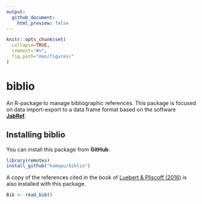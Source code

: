 ---
output:
  github_document:
    html_preview: false
---

```{r,echo=FALSE}
knitr::opts_chunk$set(
  collapse=TRUE,
  comment="#>",
  fig.path="man/figures/"
)
```

# biblio

An R-package to manage bibliographic references. This package is focused on
data import-export to a data frame format based on the software
[**JabRef**](http://www.jabref.org/).

## Installing biblio

You can install this package from **GitHub**.

```{r, eval=FALSE}
library(remotes)
install_github("kamapu/biblio")
```

A copy of the references cited in the book of [Luebert & Pliscoff
(2016)](https://doi.org/10.5281/zenodo.60800) is also installed with this
package.

```{r eval=FALSE}
Bib <- read_bib()
```




